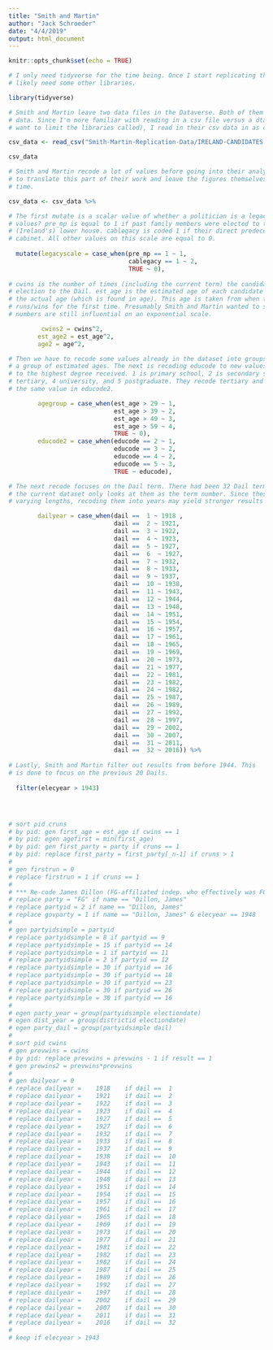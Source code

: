 ```yaml
---
title: "Smith and Martin"
author: "Jack Schroeder"
date: "4/4/2019"
output: html_document
---
```


```r
knitr::opts_chunk$set(echo = TRUE)

# I only need tidyverse for the time being. Once I start replicating the figures, I will
# likely need some other libraries.

library(tidyverse)

# Smith and Martin leave two data files in the Dataverse. Both of them contain the same
# data. Since I'm more familiar with reading in a csv file versus a dta file (and I
# want to limit the libraries called), I read in their csv data in as csv_data.

csv_data <- read_csv("Smith-Martin-Replication-Data/IRELAND-CANDIDATES.csv")

csv_data

```


```r

# Smith and Martin recode a lot of values before going into their analysis. I am going
# to translate this part of their work and leave the figures themselves for a later
# time.

csv_data <- csv_data %>% 

# The first mutate is a scalar value of whether a politician is a legacy. What are these
# values? pre_mp is equal to 1 if past family members were elected to the Dail
# (Ireland's) lower house. cablegacy is coded 1 if their direct predecessor served in
# cabinet. All other values on this scale are equal to 0.
  
  mutate(legacyscale = case_when(pre_mp == 1 ~ 1,
                                 cablegacy == 1 ~ 2,
                                 TRUE ~ 0),
  
# cwins is the number of times (including the current term) the candidate has won
# election to the Dail. est_age is the estimated age of each candidate (if unknown) or
# the actual age (which is found in age). This age is taken from when the candidate
# runs/wins for the first time. Presumably Smith and Martin wanted to see if these
# numbers are still influential on an exponential scale.

         cwins2 = cwins^2,
        est_age2 = est_age^2,
        age2 = age^2,

# Then we have to recode some values already in the dataset into groups. The first is
# a group of estimated ages. The next is recoding educode to new values. educode refers
# to the highest degree received. 1 is primary school, 2 is secondary school, 3 is 
# tertiary, 4 university, and 5 postgraduate. They recode tertiary and university to have
# the same value in educode2.

        agegroup = case_when(est_age > 29 ~ 1,
                             est_age > 39 ~ 2,
                             est_age > 49 ~ 3,
                             est_age > 59 ~ 4,
                             TRUE ~ 0),
        educode2 = case_when(educode == 2 ~ 1,
                             educode == 3 ~ 2,
                             educode == 4 ~ 2,
                             educode == 5 ~ 3,
                             TRUE ~ educode),

# The next recode focuses on the Dail term. There had been 32 Dail terms by 2016, but 
# the current dataset only looks at them as the term number. Since these terms have
# varying lengths, recoding them into years may yield stronger results on legacy.

        dailyear = case_when(dail ==  1 ~ 1918 ,
                             dail ==  2 ~ 1921,
                             dail ==  3 ~ 1922,
                             dail ==  4 ~ 1923,
                             dail ==  5 ~ 1927,
                             dail ==  6  ~ 1927,
                             dail ==  7 ~ 1932,
                             dail ==  8 ~ 1933,
                             dail ==  9 ~ 1937,
                             dail ==  10 ~ 1938,
                             dail ==  11 ~ 1943,
                             dail ==  12 ~ 1944,
                             dail ==  13 ~ 1948,
                             dail ==  14 ~ 1951,
                             dail ==  15 ~ 1954,
                             dail ==  16 ~ 1957,
                             dail ==  17 ~ 1961,
                             dail ==  18 ~ 1965,
                             dail ==  19 ~ 1969,
                             dail ==  20 ~ 1973,
                             dail ==  21 ~ 1977,
                             dail ==  22 ~ 1981,
                             dail ==  23 ~ 1982,
                             dail ==  24 ~ 1982,
                             dail ==  25 ~ 1987,
                             dail ==  26 ~ 1989,
                             dail ==  27 ~ 1992,
                             dail ==  28 ~ 1997,
                             dail ==  29 ~ 2002,
                             dail ==  30 ~ 2007,
                             dail ==  31 ~ 2011,
                             dail ==  32 ~ 2016)) %>% 
  
# Lastly, Smith and Martin filter out results from before 1944. This
# is done to focus on the previous 20 Dails.
  
  filter(elecyear > 1943)




# sort pid cruns
# by pid: gen first_age = est_age if cwins == 1
# by pid: egen agefirst = min(first_age)
# by pid: gen first_party = party if cruns == 1 
# by pid: replace first_party = first_party[_n-1] if cruns > 1
# 
# gen firstrun = 0
# replace firstrun = 1 if cruns == 1
# 
# *** Re-code James Dillon (FG-affiliated indep. who effectively was FG) as FG ***
# replace party = "FG" if name == "Dillon, James"
# replace partyid = 2 if name == "Dillon, James"
# replace govparty = 1 if name == "Dillon, James" & elecyear == 1948
# 
# gen partyidsimple = partyid
# replace partyidsimple = 8 if partyid == 9
# replace partyidsimple = 15 if partyid == 14
# replace partyidsimple = 1 if partyid == 11
# replace partyidsimple = 2 if partyid == 12
# replace partyidsimple = 30 if partyid == 16
# replace partyidsimple = 30 if partyid == 18
# replace partyidsimple = 30 if partyid == 23
# replace partyidsimple = 30 if partyid == 26
# replace partyidsimple = 30 if partyid == 16
# 
# egen party_year = group(partyidsimple electiondate)
# egen dist_year = group(districtid electiondate)
# egen party_dail = group(partyidsimple dail)
# 
# sort pid cwins
# gen prevwins = cwins
# by pid: replace prevwins = prevwins - 1 if result == 1
# gen prewins2 = prevwins*prevwins
# 
# gen dailyear = 0
# replace dailyear = 	1918	if dail ==  1
# replace dailyear = 	1921	if dail ==  2
# replace dailyear = 	1922	if dail ==  3
# replace dailyear = 	1923	if dail ==  4
# replace dailyear = 	1927	if dail ==  5
# replace dailyear = 	1927	if dail ==  6
# replace dailyear = 	1932	if dail ==  7
# replace dailyear = 	1933	if dail ==  8
# replace dailyear = 	1937	if dail ==  9
# replace dailyear = 	1938	if dail ==  10
# replace dailyear = 	1943	if dail ==  11
# replace dailyear = 	1944	if dail ==  12
# replace dailyear = 	1948	if dail ==  13
# replace dailyear = 	1951	if dail ==  14
# replace dailyear = 	1954	if dail ==  15
# replace dailyear = 	1957	if dail ==  16
# replace dailyear = 	1961	if dail ==  17
# replace dailyear = 	1965	if dail ==  18
# replace dailyear = 	1969	if dail ==  19
# replace dailyear = 	1973	if dail ==  20
# replace dailyear = 	1977	if dail ==  21
# replace dailyear = 	1981	if dail ==  22
# replace dailyear = 	1982	if dail ==  23
# replace dailyear = 	1982	if dail ==  24
# replace dailyear = 	1987	if dail ==  25
# replace dailyear = 	1989	if dail ==  26
# replace dailyear = 	1992	if dail ==  27
# replace dailyear = 	1997	if dail ==  28
# replace dailyear = 	2002	if dail ==  29
# replace dailyear = 	2007	if dail ==  30
# replace dailyear = 	2011	if dail ==  31
# replace dailyear = 	2016	if dail ==  32
# 
# keep if elecyear > 1943


```